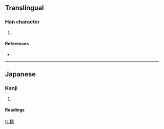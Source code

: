 ==Translingual==

===Han character===
{{Han char|rn=75|rad=木|as=09|sn=13|four=|canj=木竹木日 (DHDA)}}

# {{defn|Han|sort=木09}}

====References====
* {{Han ref|kx=0542.191|dkj=15215|dj=0930.220|hdz=21250.141|uh=697F|ud=27007}}

----

==Japanese==

===Kanji===
{{ja-kanji|grade=|rs=木09}}

# {{defn|Japanese}}

====Readings====
{{ja-readings|on=|kun=[[かつら]] (katsura)}}

[[fr:楿]]